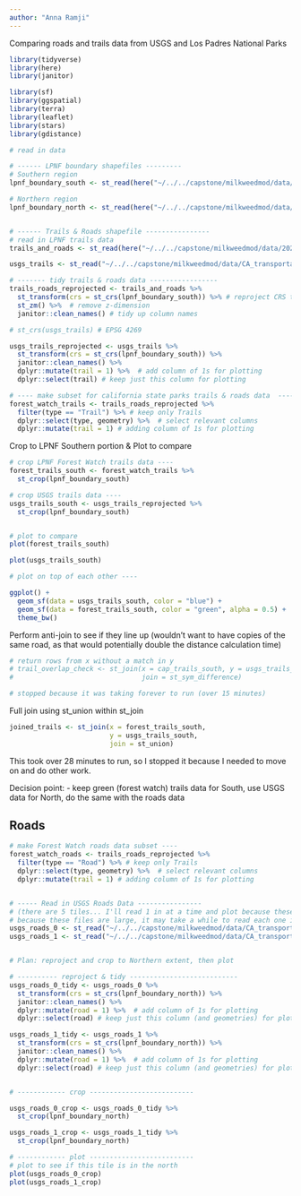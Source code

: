 ```yaml
---
author: "Anna Ramji"
---
```


Comparing roads and trails data from USGS and Los Padres National Parks


```r
library(tidyverse)
library(here)
library(janitor)

library(sf)
library(ggspatial)
library(terra)
library(leaflet)
library(stars)
library(gdistance)
```

```r
# read in data

# ------ LPNF boundary shapefiles ---------
# Southern region
lpnf_boundary_south <- st_read(here("~/../../capstone/milkweedmod/data/lpnf_boundary_data/lpnf_boundary_south/lpnf_boundary_south.shp"))

# Northern region 
lpnf_boundary_north <- st_read(here("~/../../capstone/milkweedmod/data/lpnf_boundary_data/lpnf_boundary_north/lpnf_boundary_north.shp"))


# ------ Trails & Roads shapefile ----------------
# read in LPNF trails data 
trails_and_roads <- st_read(here("~/../../capstone/milkweedmod/data/2023_Regional_Trails_and_Roads_lines/2023_Regional_Trails_and_Roads_lines.shp"))

usgs_trails <- st_read("~/../../capstone/milkweedmod/data/CA_transportation/Trans_TrailSegment.shp")

# ------- tidy trails & roads data -----------------
trails_roads_reprojected <- trails_and_roads %>% 
  st_transform(crs = st_crs(lpnf_boundary_south)) %>% # reproject CRS to EPSG 4326
  st_zm() %>%  # remove z-dimension
  janitor::clean_names() # tidy up column names

# st_crs(usgs_trails) # EPSG 4269

usgs_trails_reprojected <- usgs_trails %>% 
  st_transform(crs = st_crs(lpnf_boundary_south)) %>% 
  janitor::clean_names() %>% 
  dplyr::mutate(trail = 1) %>%  # add column of 1s for plotting
  dplyr::select(trail) # keep just this column for plotting

# ---- make subset for california state parks trails & roads data  ----
forest_watch_trails <- trails_roads_reprojected %>% 
  filter(type == "Trail") %>% # keep only Trails
  dplyr::select(type, geometry) %>%  # select relevant columns
  dplyr::mutate(trail = 1) # adding column of 1s for plotting

```

Crop to LPNF Southern portion & Plot to compare

```r
# crop LPNF Forest Watch trails data ----
forest_trails_south <- forest_watch_trails %>% 
  st_crop(lpnf_boundary_south) 

# crop USGS trails data ----
usgs_trails_south <- usgs_trails_reprojected %>% 
  st_crop(lpnf_boundary_south)


# plot to compare
plot(forest_trails_south)

plot(usgs_trails_south)

# plot on top of each other ----

ggplot() +
  geom_sf(data = usgs_trails_south, color = "blue") +
  geom_sf(data = forest_trails_south, color = "green", alpha = 0.5) +
  theme_bw()

```



Perform anti-join to see if they line up (wouldn't want to have copies of the same road, as that would potentially double the distance calculation time)
```r
# return rows from x without a match in y
# trail_overlap_check <- st_join(x = cap_trails_south, y = usgs_trails_south,
#                                join = st_sym_difference)

# stopped because it was taking forever to run (over 15 minutes)
```

Full join using st_union within st_join

```r
joined_trails <- st_join(x = forest_trails_south,
                         y = usgs_trails_south,
                         join = st_union)

```

This took over 28 minutes to run, so I stopped it because I needed to move on and do other work.

Decision point: 
- keep green (forest watch) trails data for South, use USGS data for North, do the same with the roads data


## Roads 
```r
# make Forest Watch roads data subset ----
forest_watch_roads <- trails_roads_reprojected %>% 
  filter(type == "Road") %>% # keep only Trails
  dplyr::select(type, geometry) %>%  # select relevant columns
  dplyr::mutate(trail = 1) # adding column of 1s for plotting


# ----- Read in USGS Roads Data ----------------
# (there are 5 tiles... I'll read 1 in at a time and plot because these files are rather large) 
# because these files are large, it may take a while to read each one in
usgs_roads_0 <- st_read("~/../../capstone/milkweedmod/data/CA_transportation/Trans_RoadSegment_0.shp")
usgs_roads_1 <- st_read("~/../../capstone/milkweedmod/data/CA_transportation/Trans_RoadSegment_1.shp")


# Plan: reproject and crop to Northern extent, then plot

# ---------- reproject & tidy ---------------------------
usgs_roads_0_tidy <- usgs_roads_0 %>% 
  st_transform(crs = st_crs(lpnf_boundary_north)) %>% 
  janitor::clean_names() %>% 
  dplyr::mutate(road = 1) %>%  # add column of 1s for plotting
  dplyr::select(road) # keep just this column (and geometries) for plotting

usgs_roads_1_tidy <- usgs_roads_1 %>% 
  st_transform(crs = st_crs(lpnf_boundary_north)) %>% 
  janitor::clean_names() %>% 
  dplyr::mutate(road = 1) %>%  # add column of 1s for plotting
  dplyr::select(road) # keep just this column (and geometries) for plotting


# ------------ crop --------------------------

usgs_roads_0_crop <- usgs_roads_0_tidy %>% 
  st_crop(lpnf_boundary_north)

usgs_roads_1_crop <- usgs_roads_1_tidy %>% 
  st_crop(lpnf_boundary_north)

# ------------ plot --------------------------
# plot to see if this tile is in the north
plot(usgs_roads_0_crop)
plot(usgs_roads_1_crop)
```

